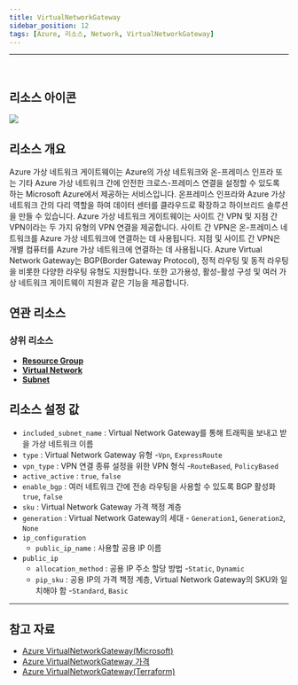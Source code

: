 ```yaml
---
title: VirtualNetworkGateway
sidebar_position: 12
tags: [Azure, 리소스, Network, VirtualNetworkGateway]
---
```







<hr />
<br />

## 리소스 아이콘
<img src={icon} />

## 리소스 개요
Azure 가상 네트워크 게이트웨이는 Azure의 가상 네트워크와 온-프레미스 인프라 또는 기타 Azure 가상 네트워크 간에 안전한 크로스-프레미스 연결을 설정할 수 있도록 하는 Microsoft Azure에서 제공하는 서비스입니다. 
온프레미스 인프라와 Azure 가상 네트워크 간의 다리 역할을 하여 데이터 센터를 클라우드로 확장하고 하이브리드 솔루션을 만들 수 있습니다.
Azure 가상 네트워크 게이트웨이는 사이트 간 VPN 및 지점 간 VPN이라는 두 가지 유형의 VPN 연결을 제공합니다. 
사이트 간 VPN은 온-프레미스 네트워크를 Azure 가상 네트워크에 연결하는 데 사용됩니다. 지점 및 사이트 간 VPN은 개별 컴퓨터를 Azure 가상 네트워크에 연결하는 데 사용됩니다.
Azure Virtual Network Gateway는 BGP(Border Gateway Protocol), 정적 라우팅 및 동적 라우팅을 비롯한 다양한 라우팅 유형도 지원합니다. 또한 고가용성, 활성-활성 구성 및 여러 가상 네트워크 게이트웨이 지원과 같은 기능을 제공합니다.


## 연관 리소스
### 상위 리소스
- [**Resource Group**](https://docs.cstudio.app/docs/resource/azure/Base/ResourceGroup)
- [**Virtual Network**](https://docs.cstudio.app/docs/resource/azure/Network/VirtualNetwork)
- [**Subnet**](https://docs.cstudio.app/docs/resource/azure/Network/Subnet)









## 리소스 설정 값
- ```included_subnet_name```  : Virtual Network Gateway를 통해 트래픽을 보내고 받을 가상 네트워크 이름
- ```type```  : Virtual Network Gateway 유형 -```Vpn```, ```ExpressRoute```
- ```vpn_type```  : VPN 연결 종류 설정을 위한 VPN 형식 -```RouteBased```, ```PolicyBased```
- ```active_active``` : ```true```, ```false```
- ```enable_bgp``` : 여러 네트워크 간에 전송 라우팅을 사용할 수 있도록 BGP 활성화 ```true```, ```false```
- ```sku``` : Virtual Network Gateway 가격 책정 계층 
- ```generation``` : Virtual Network Gateway의 세대 - ```Generation1```, ```Generation2```, ```None```
- ```ip_configuration``` 
    +  ```public_ip_name``` : 사용할 공용 IP 이름
- ```public_ip``` 
    +  ```allocation_method``` : 공용 IP 주소 할당 방법  -```Static```, ```Dynamic```
    +  ```pip_sku``` : 공용 IP의 가격 책정 계층, Virtual Network Gateway의 SKU와 일치해야 함 -```Standard```, ```Basic```
  


<hr />

## 참고 자료
- [Azure VirtualNetworkGateway(Microsoft)](https://learn.microsoft.com/ko-kr/azure/vpn-gateway/vpn-gateway-about-vpngateways)
- [Azure VirtualNetworkGateway 가격](https://azure.microsoft.com/en-us/pricing/details/vpn-gateway/) 
- [Azure VirtualNetworkGateway(Terraform)](https://registry.terraform.io/providers/hashicorp/azurerm/latest/docs/resources/virtual_network_gateway)

